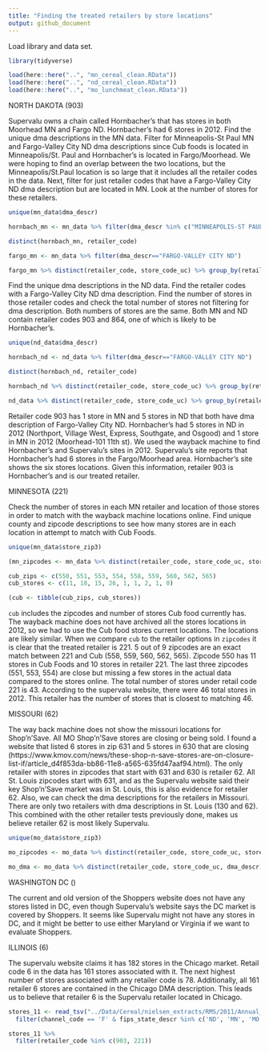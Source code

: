 ```yaml
---
title: "Finding the treated retailers by store locations"
output: github_document
---
```


Load library and data set. 
```r
library(tidyverse)

load(here::here("..", "mn_cereal_clean.RData"))
load(here::here("..", "nd_cereal_clean.RData"))
load(here::here("..", "mo_lunchmeat_clean.RData"))
```

NORTH DAKOTA (903)

Supervalu owns a chain called Hornbacher's that has stores in both Moorhead MN and Fargo ND. Hornbacher's had 6 stores in 2012. Find the unique dma descriptions in the MN data. Filter for Minneapolis-St Paul MN and Fargo-Valley City ND dma descriptions since Cub foods is located in Minneapolis/St. Paul and Hornbacher's is located in Fargo/Moorhead. We were hoping to find an overlap between the two locations, but the Minneapolis/St.Paul location is so large that it includes all the retailer codes in the data. Next, filter for just retailer codes that have a Fargo-Valley City ND dma description but are located in MN. Look at the number of stores for these retailers. 
```r
unique(mn_data$dma_descr)

hornbach_mn <- mn_data %>% filter(dma_descr %in% c("MINNEAPOLIS-ST PAUL MN", "FARGO-VALLEY CITY ND")) 

distinct(hornbach_mn, retailer_code)

fargo_mn <- mn_data %>% filter(dma_descr=="FARGO-VALLEY CITY ND")

fargo_mn %>% distinct(retailer_code, store_code_uc) %>% group_by(retailer_code) %>% summarise(n_stores=n())
```

Find the unique dma descriptions in the ND data. Find the retailer codes with a Fargo-Valley City ND dma description. Find the number of stores in those retailer codes and check the total number of stores not filtering for dma description. Both numbers of stores are the same. Both MN and ND contain retailer codes 903 and 864, one of which is likely to be Hornbacher's. 
```r
unique(nd_data$dma_descr)

hornbach_nd <- nd_data %>% filter(dma_descr=="FARGO-VALLEY CITY ND")

distinct(hornbach_nd, retailer_code)

hornbach_nd %>% distinct(retailer_code, store_code_uc) %>% group_by(retailer_code) %>% summarise(n_stores=n())

nd_data %>% distinct(retailer_code, store_code_uc) %>% group_by(retailer_code) %>% summarise(n_stores=n())
```

Retailer code 903 has 1 store in MN and 5 stores in ND that both have dma description of Fargo-Valley City ND. Hornbacher's had 5 stores in ND in 2012 (Northport, Village West, Express, Southgate, and Osgood) and 1 store in MN in 2012 (Moorhead-101 11th st). We used the wayback machine to find Hornbacher's and Supervalu's sites in 2012. Supervalu's site reports that Hornbacher's had 6 stores in the Fargo/Moorhead area. Hornbacher's site shows the six stores locations. Given this information, retailer 903 is Hornbacher's and is our treated retailer. 


MINNESOTA (221)

Check the number of stores in each MN retailer and location of those stores in order to match with the wayback machine locations online. Find unique county and zipcode descriptions to see how many stores are in each location in attempt to match with Cub Foods. 
```r
unique(mn_data$store_zip3)

(mn_zipcodes <- mn_data %>% distinct(retailer_code, store_code_uc, store_zip3) %>% group_by(retailer_code, store_zip3) %>% summarise(n_stores=n()))

cub_zips <- c(550, 551, 553, 554, 558, 559, 560, 562, 565)
cub_stores <- c(11, 18, 15, 26, 1, 1, 2, 1, 0)

(cub <- tibble(cub_zips, cub_stores))
```
`cub` includes the zipcodes and number of stores Cub food currently has. The wayback machine does not have archived all the stores locations in 2012, so we had to use the Cub food stores current locations. The locations are likely similar. When we compare `cub` to the retailer options in `zipcodes` it is clear that the treated retailer is 221. 5 out of 9 zipcodes are an exact match between 221 and Cub (558, 559, 560, 562, 565). Zipcode 550 has 11 stores in Cub Foods and 10 stores in retailer 221. The last three zipcodes (551, 553, 554) are close but missing a few stores in the actual data compared to the stores online. The total number of stores under retail code 221 is 43. According to the supervalu website, there were 46 total stores in 2012. This retailer has the number of stores that is closest to matching 46.


MISSOURI (62)

The way back machine does not show the missouri locations for Shop'n'Save. All MO Shop'n'Save stores are closing or being sold. I found a website that listed 6 stores in zip 631 and 5 stores in 630 that are closing (https://www.kmov.com/news/these-shop-n-save-stores-are-on-closure-list-if/article_d4f853da-bb86-11e8-a565-635fd47aaf94.html). The only retailer with stores in zipcodes that start with 631 and 630 is retailer 62. All St. Louis zipcodes start with 631, and as the Supervalu website said their key Shop'n'Save market was in St. Louis, this is also evidence for retailer 62. Also, we can check the dma descriptions for the retailers in Missouri. There are only two retailers with dma descriptions in St. Louis (130 and 62). This combined with the other retailer tests previously done, makes us believe retailer 62 is most likely Supervalu.  
```r
unique(mo_data$store_zip3)

mo_zipcodes <- mo_data %>% distinct(retailer_code, store_code_uc, store_zip3) %>% group_by(retailer_code, store_zip3) %>% summarise(n_stores=n())

mo_dma <- mo_data %>% distinct(retailer_code, store_code_uc, dma_descr) %>% group_by(retailer_code, dma_descr) %>% summarise(n_stores=n())
```


WASHINGTON DC ()

The current and old version of the Shoppers website does not have any stores listed in DC, even though Supervalu's website says the DC market is covered by Shoppers. It seems like Supervalu might not have any stores in DC, and it might be better to use either Maryland or Virginia if we want to evaluate Shoppers. 


ILLINOIS (6)

The supervalu website claims it has 182 stores in the Chicago market. Retail code 6 in the data has 161 stores associated with it. The next highest number of stores associated with any retailer code is 78. Additionally, all 161 retailer 6 stores are contained in the Chicago DMA description. This leads us to believe that retailer 6 is the Supervalu retailer located in Chicago.

```r
stores_11 <- read_tsv("../Data/Cereal/nielsen_extracts/RMS/2011/Annual_Files/stores_2011.tsv") %>%
  filter(channel_code == 'F' & fips_state_descr %in% c('ND', 'MN', 'MO', 'IL'))
```

```r
stores_11 %>%
  filter(retailer_code %in% c(903, 221))
```









